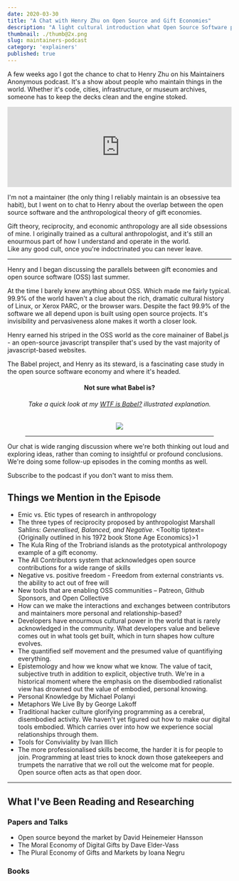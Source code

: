 ```yaml
---
date: 2020-03-30
title: "A Chat with Henry Zhu on Open Source and Gift Economies"
description: "A light cultural introduction what Open Source Software projects can learn from the anthropology of gift economies"
thumbnail: ./thumb@2x.png
slug: maintainers-podcast
category: 'explainers'
published: true
---
```



<NotesContainer>

A few weeks ago I got the chance to chat to <Link to='https://www.henryzoo.com'>Henry Zhu</Link> on his  <Link to="https://maintainersanonymous.com/">Maintainers Anonymous</Link> podcast.  It's a show about people who maintain things in the world.  Whether it's code, cities, infrastructure, or museum archives, someone has to keep the decks clean and the engine stoked.
<br />

<iframe src='https://share.transistor.fm/e/9d389287' width='100%' height='180' frameborder='0' scrolling='no' seamless='true' style='width:100%; height:180px;'></iframe>

I'm not a maintainer (the only thing I reliably maintain is an obsessive tea habit), but I went on to chat to Henry about the overlap between the <Link to="https://en.wikipedia.org/wiki/Open-source-software_movement">open source software</Link> and the anthropological theory of <Link to='https://en.wikipedia.org/wiki/Gift_economy'>gift economies</Link>.

Gift theory, reciprocity, and economic anthropology are all side obsessions of mine. I originally trained as a cultural anthropologist, and it's still an enourmous part of how I understand and operate in the world.  
Like any good cult, once you're indoctrinated you can never leave. 

---

Henry and I began discussing the parallels between gift economies and open source software (OSS) last summer.  

At the time I barely knew anything about OSS. Which made me fairly typical. 99.9% of the world haven't a clue about the rich, dramatic cultural history of Linux, or Xerox PARC, or the browser wars.   Despite the fact 99.9% of the software we all depend upon is built using open source projects. It's invisibility and pervasiveness alone makes it worth a closer look. 

<TwoCol>
<p>Henry earned his striped in the OSS world as the core mainainer of <Link to="https://babeljs.io/">Babel.js</Link> - an open-source javascript <Link to="http://illustrated.dev/compilers">transpiler</Link> that's used by the vast majority of javascript-based websites.  

The Babel project, and Henry as its steward, is a fascinating case study in the open source software economy and where it's headed.</p>

<div style="margin: 0 40px; text-align: center; ">

<h4>Not sure what Babel is?</h4>
<h6 style="text-align: center; ">Take a quick look at my <a href="./babel">WTF is Babel?</a> illustrated explanation.</h6>
<a href="./babel"><img src="./babel_crop.png" /></a>

<hr />
</div>

</TwoCol>

Our chat is wide ranging discussion where we're both thinking out loud and exploring ideas, rather than coming to insightful or profound conclusions. We're doing some follow-up episodes in the coming months as well.  
<p><Link to="https://maintainersanonymous.com/">Subscribe to the podcast</Link> if you don't want to miss them.</p>

## Things we Mention in the Episode

- <Link to="https://en.wikipedia.org/wiki/Emic_and_etic">Emic vs. Etic</Link> types of research in anthropology
- The three types of <Link to="https://en.wikipedia.org/wiki/Reciprocity_(cultural_anthropology)">reciprocity</Link> proposed by anthropologist Marshall Sahlins: _Generalised, Balanced, and Negative_. 
 <Tooltip tiptext={<span>Originally outlined in his 1972 book <Link to="https://www.goodreads.com/book/show/28254.Stone_Age_Economics">Stone Age Economics</Link></span>}>1</Tooltip>
- The <Link to="https://en.wikipedia.org/wiki/Kula_ring">Kula Ring</Link> of the Trobriand islands as the prototypical anthrolopogy example of a gift economy.
- The <Link to="https://allcontributors.org/">All Contributors</Link> system that acknowledges open source contributions for a wide range of skills
- <Link to="https://en.wikipedia.org/wiki/Negative_liberty">Negative</Link> vs. <Link to="https://en.wikipedia.org/wiki/Positive_liberty">positive</Link> freedom - Freedom from external constriants vs. the ability to act out of free will
- New tools that are enabling OSS communities – <Link to="https://www.patreon.com/">Patreon</Link>, <Link to="https://github.com/sponsors">Github Sponsors</Link>, and <Link to="https://opencollective.com/">Open Collective</Link>
- How can we make the interactions and exchanges between contributors and maintainers more personal and relationship-based?
- Developers have enourmous cultural power in the world that is rarely acknowledged in the community. What developers value and believe comes out in what tools get built, which in turn shapes how culture evolves.
- The <Link to="https://en.wikipedia.org/wiki/Quantified_self">quantified self movement</Link> and the presumed value of quantifiying everything.
- <Link to="https://en.wikipedia.org/wiki/Epistemology">Epistemology</Link> and how we know what we know. The value of tacit, subjective truth in addition to explicit, objective truth. We're in a historical moment where the emphasis on the disembodied rationalist view has drowned out the value of embodied, personal knowing.
- <Link to="https://www.goodreads.com/book/show/282032.Personal_Knowledge">Personal Knowledge</Link> by Michael Polanyi
- <Link to="https://www.goodreads.com/book/show/34459.Metaphors_We_Live_By?from_search=true&from_srp=true&qid=osJT1ZJOI5&rank=1">Metaphors We Live By</Link> by George Lakoff
- Traditional hacker culture glorifying programming as a cerebral, disembodied activity.
We haven't yet figured out how to make our digital tools embodied. Which carries over into how we experience social relationships through them.
- <Link to="https://www.goodreads.com/book/show/253076.Tools_for_Conviviality?from_search=true&from_srp=true&qid=XmvN0ERHTS&rank=1">Tools for Conviviality</Link> by Ivan Illich
- The more professionalised skills become, the harder it is for people to join. Programming at least tries to knock down those gatekeepers and trumpets the narrative that we roll out the welcome mat for people. Open source often acts as that open door.

---

## What I've Been Reading and Researching

### Papers and Talks

- <Link to="https://m.signalvnoise.com/open-source-beyond-the-market/">Open source beyond the market</Link> by David Heinemeier Hansson
- <Link to="https://www.jstor.org/stable/26179346">The Moral Economy of Digital Gifts</Link> by Dave Elder-Vass
- <Link to="https://www.researchgate.net/publication/326331925_The_Plural_economy_of_gifts_and_markets">The Plural Economy of Gifts and Markets</Link> by Ioana Negru

### Books

<ResourceBook large url='https://en.wikipedia.org/wiki/The_Cathedral_and_the_Bazaar' img='https://upload.wikimedia.org/wikipedia/en/c/c4/Cathedral-and-the-Bazaar-book-cover.jpg' title='The Cathedral and the Bazaar' author='Eric Raymond' description='Perhaps the most infamous book on this topic, Raymond gives an insiders view of the history and practice of OS from the 1940s up to 1999. He proposes a foundational philosophy for the community, and a series of maxims for effective OS work.' />

<ResourceBook large url='https://www.goodreads.com/book/show/14891812-coding-freedom' img='https://i.gr-assets.com/images/S/compressed.photo.goodreads.com/books/1354772013l/14891812.jpg' title='Coding Freedom: The Ethics and Aesthetics of Hacking' author='Gabriella Coleman' description="A distinctly anthropological exploration of OS, Coleman covers its history, philosophy, and cultural structures. Coleman is anthropologist specialising in open source hacker culture, Anonymous, 4chan, and all their tangential worlds" />

<ResourceBook large url='https://www.goodreads.com/book/show/201766.The_Gift' img='https://libcom.org/files/imagecache/article/images/library/9780415267496.jpg' title='The Gift' author='Marcell Mauss' description='An anthropological classic on gift theory and gift economies. Published in 1923, Marcel Mauss explores how systems of exchange work in traditional societies around the world in relation to politics, power, and kinship.' />

<ResourceBook large url='https://www.goodreads.com/book/show/28254.Stone_Age_Economicst' img='https://i.pinimg.com/originals/2e/ef/ce/2eefce5879be547a45a152f3a74265cb.jpg' title='Stone Age Economics' author='Marshall Sahlins' description='A comparive study of economic structures exploring the wide variety found among hunter-gatherer societies. Discusses the meaning of affluence, material wealth, and how comminities build rituals around exchange and acts of reciprocity .' />

<ResourceBook large url='https://books.google.co.uk/books/about/Economies_and_cultures.html' img='https://images-na.ssl-images-amazon.com/images/I/51jDaNZSkCL._SX329_BO1,204,203,200_.jpg' title='Economies and Cultures: Foundations of Economic Anthropology' author='Richard Wilks' description="Okay, yes it's a textbook. But it's not as dry as most and gives a sweeping tour through the history of anthropological thought on economics, value systems, and social exchange." />



</NotesContainer>


